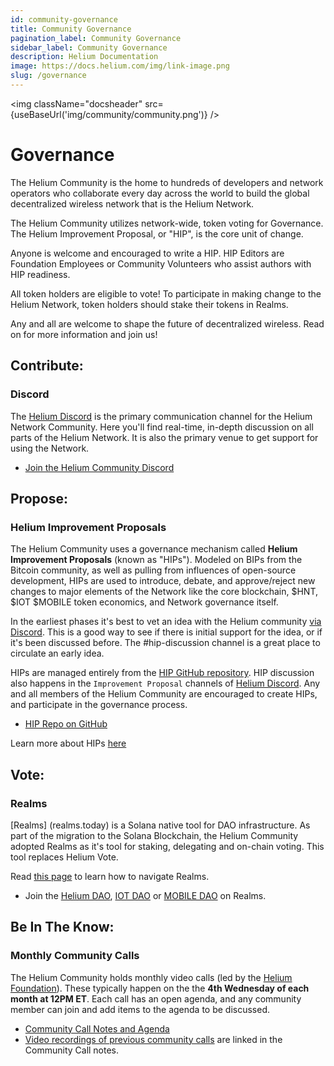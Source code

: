```yaml
---
id: community-governance
title: Community Governance
pagination_label: Community Governance
sidebar_label: Community Governance
description: Helium Documentation
image: https://docs.helium.com/img/link-image.png
slug: /governance
---
```



<img className="docsheader" src={useBaseUrl('img/community/community.png')} />
# Governance

The Helium Community is the home to hundreds of developers and network operators who
collaborate every day across the world to build the global decentralized wireless network that is the Helium Network. 

The Helium Community utilizes network-wide, token voting for Governance. The Helium Improvement Proposal, or "HIP", is the core unit of change.

Anyone is welcome and encouraged to write a HIP. HIP Editors are Foundation Employees or Community Volunteers who assist authors with HIP readiness.

All token holders are eligible to vote! To participate in making change to the Helium Network, token holders should stake their tokens in Realms.

Any and all are welcome to shape the future of decentralized wireless. Read on for more information and join us!

## Contribute: 

### Discord

The [Helium Discord](https://discord.gg/helium) is the primary communication channel for the Helium
Network Community. Here you'll find real-time, in-depth discussion on all parts of the Helium
Network. It is also the primary venue to get support for using the Network.

- [Join the Helium Community Discord](https://discord.gg/helium)

## Propose:

### Helium Improvement Proposals

The Helium Community uses a governance mechanism called **Helium Improvement Proposals** (known as
"HIPs"). Modeled on BIPs from the Bitcoin community, as well as pulling from influences of open-source development, HIPs are used to introduce, debate, and
approve/reject new changes to major elements of the Network like the core blockchain,
$HNT, $IOT
$MOBILE token economics, and Network governance itself.

In the earliest phases it's best to vet an idea with the Helium community
[via Discord](https://discord.gg/helium). This is a good way to see if there is initial support for
the idea, or if it's been discussed before. The #hip-discussion channel is a great place to
circulate an early idea.

HIPs are managed entirely from the [HIP GitHub repository](https://github.com/helium/HIP). HIP
discussion also happens in the `Improvement Proposal` channels of
[Helium Discord](https://discord.gg/helium). Any and all members of the Helium Community are
encouraged to create HIPs, and participate in the governance process.

- [HIP Repo on GitHub](https://github.com/helium/HIP)

Learn more about HIPs [here]()

## Vote:

### Realms

[Realms] (realms.today) is a Solana native tool for DAO infrastructure. As part of the migration to the Solana Blockchain, the Helium Community adopted Realms as it's tool for staking, delegating and on-chain voting.
This tool replaces Helium Vote.

Read [this page](XXX) to learn how to navigate Realms.

- Join the [Helium DAO](www.realms.heliumvote.com/dao/hnt), [IOT DAO](www.realms.heliumvote.com/dao/iot) or [MOBILE DAO](www.realms.heliumvote.com/dao/mobile) on Realms.

## Be In The Know:

### Monthly Community Calls

The Helium Community holds monthly video calls (led by the
[Helium Foundation](https://www.helium.foundation/)). These typically happen on the the **4th
Wednesday of each month at 12PM ET**. Each call has an open agenda, and any community member can
join and add items to the agenda to be discussed.

- [Community Call Notes and Agenda](https://docs.google.com/document/d/1bMm2alBigBj3detA775Dn0Gz9UM5XczAeK9vnjBB3l0/edit#)
- [Video recordings of previous community calls](https://helium.foundation/community-call) are linked in
  the Community Call notes.

